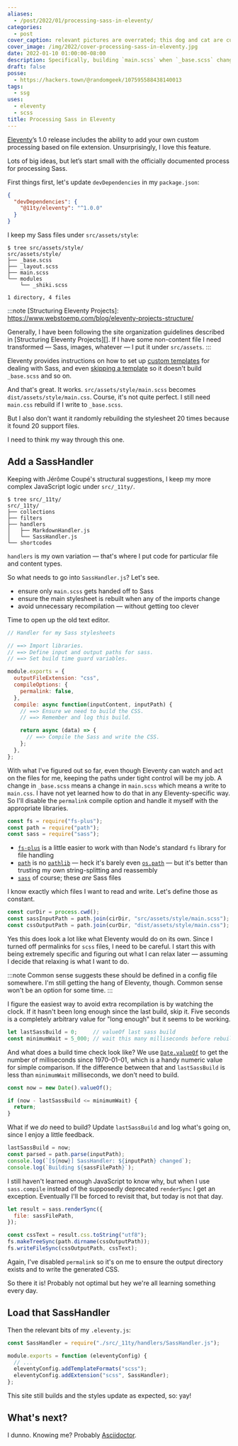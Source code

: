 ```yaml
---
aliases:
  - /post/2022/01/processing-sass-in-eleventy/
categories:
  - post
cover_caption: relevant pictures are overrated; this dog and cat are cute together
cover_image: /img/2022/cover-processing-sass-in-eleventy.jpg
date: 2022-01-10 01:00:00-08:00
description: Specifically, building `main.scss` when `_base.scss` changes
draft: false
posse:
  - https://hackers.town/@randomgeek/107595588438140013
tags:
  - ssg
uses:
  - eleventy
  - scss
title: Processing Sass in Eleventy
---
```


[Eleventy][]’s 1.0 release includes the ability to add your own custom processing
based on file extension. Unsurprisingly, I love this feature.

Lots of big ideas, but let’s start small with the officially documented process
for processing Sass.

[Eleventy]: https://www.11ty.dev/

First things first, let's update `devDependencies` in my `package.json`:

```json
{
  "devDependencies": {
    "@11ty/eleventy": "^1.0.0"
  }
}
```

I keep my Sass files under `src/assets/style`:

```
$ tree src/assets/style/
src/assets/style/
├── _base.scss
├── _layout.scss
├── main.scss
└── modules
    └── _shiki.scss

1 directory, 4 files
```


:::note
[Structuring Eleventy Projects]: https://www.webstoemp.com/blog/eleventy-projects-structure/

Generally, I have been following the site organization guidelines described in
[Structuring Eleventy Projects][]. If I have some non-content file I need
transformed — Sass, images, whatever — I put it under `src/assets`.
:::

[custom templates]: https://www.11ty.dev/docs/languages/custom/
[skipping a template]: https://www.11ty.dev/docs/languages/custom/#skipping-a-template-from-inside-of-the-compile-function.

Eleventy provides instructions on how to set up [custom templates][] for dealing with Sass,
and even [skipping a template][] so it doesn't build `_base.scss` and so on.

And that's great. It works. `src/assets/style/main.scss` becomes
`dist/assets/style/main.css`. Course, it's not quite perfect.
I still need `main.css` rebuild if I write to `_base.scss`.

But I also don't want it randomly rebuilding the stylesheet 20 times because it
found 20 support files.

I need to think my way through this one.

## Add a SassHandler

Keeping with Jérôme Coupé's structural suggestions, I keep my more complex
JavaScript logic under `src/_11ty/`.

```
$ tree src/_11ty/
src/_11ty/
├── collections
├── filters
├── handlers
│   ├── MarkdownHandler.js
│   └── SassHandler.js
└── shortcodes
```

`handlers` is my own variation — that's where I put code for particular file
and content types.

So what needs to go into `SassHandler.js`? Let's see.

- ensure only `main.scss` gets handed off to Sass
- ensure the main stylesheet is rebuilt when any of the imports change
- avoid unnecessary recompilation — without getting too clever

Time to open up the old text editor.

```javascript title="src/_11ty/handlers/SassHandler.js"
// Handler for my Sass stylesheets

// ==> Import libraries.
// ==> Define input and output paths for sass.
// ==> Set build time guard variables.

module.exports = {
  outputFileExtension: "css",
  compileOptions: {
    permalink: false,
  },
  compile: async function(inputContent, inputPath) {
    // ==> Ensure we need to build the CSS.
    // ==> Remember and log this build.

    return async (data) => {
      // ==> Compile the Sass and write the CSS.
    };
  },
};
```

With what I've figured out so far, even though Eleventy can watch and act on
the files for me, keeping the paths under tight control will be my job. A
change in `_base.scss` means a change in `main.scss` which means a write to
`main.css`. I have not yet learned how to do that in any Eleventy-specific way.
So I'll disable the `permalink` compile option and handle it myself with the
appropriate libraries.

```javascript title="Import libraries"
const fs = require("fs-plus");
const path = require("path");
const sass = require("sass");
```

[`fs-plus`]: https://atom.github.io/fs-plus/
[`path`]: https://nodejs.org/dist/latest-v16.x/docs/api/path.html
[`sass`]: https://sass-lang.com
[`pathlib`]: https://docs.python.org/3/library/pathlib.html
[`os.path`]: https://docs.python.org/3/library/os.path.html

- [`fs-plus`][] is a little easier to work with than Node's standard `fs` library for file handling
- [`path`][] is no [`pathlib`][] — heck it's barely even [`os.path`][] — but it's better than trusting my own string-splitting and reassembly
- [`sass`][] of course; these *are* Sass files

I know exactly which files I want to read and write. Let's define those as constant.

```javascript title="Define input and output paths for sass"
const curDir = process.cwd();
const sassInputPath = path.join(cirDir, "src/assets/style/main.scss");
const cssOutputPath = path.join(curDir, "dist/assets/style/main.css");
```

Yes this does look a lot like what Eleventy would do on its own. Since I turned
off permalinks for `scss` files, I need to be careful. I start this with being
extremely specific and figuring out what I can relax later — assuming I decide
that relaxing is what I want to do.

:::note
Common sense suggests these should be defined in a config file somewhere. I'm
still getting the hang of Eleventy, though. Common sense won't be an option for
some time.
:::

I figure the easiest way to avoid extra recompilation is by watching the clock.
If it hasn't been long enough since the last build, skip it. Five seconds is a
completely arbitrary value for "long enough" but it seems to be working.

```javascript title="Set build time guard variables"
let lastSassBuild = 0;     // valueOf last sass build
const minimumWait = 5_000; // wait this many milliseconds before rebuilding
```

[`Date.valueOf`]: https://developer.mozilla.org/en-US/docs/web/javascript/reference/global_objects/date/valueof

And what does a build time check look like? We use [`Date.valueOf`][] to get
the number of milliseconds since 1970-01-01, which is a handy numeric value for
simple comparison. If the difference between that and `lastSassBuild` is less
than `minimumWait` milliseconds, we don't need to build.

```javascript title="Ensure we need to build the CSS"
const now = new Date().valueOf();

if (now - lastSassBuild <= minimumWait) {
  return;
}
```

What if we *do* need to build? Update `lastSassBuild` and log what's going on,
since I enjoy a little feedback.

```javascript title="Remember and log this build"
lastSassBuild = now;
const parsed = path.parse(inputPath);
console.log(`[${now}] SassHandler: ${inputPath} changed`);
console.log(`Building ${sassFilePath}`);
```

I still haven't learned enough JavaScript to know why, but when I use
`sass.compile` instead of the supposedly deprecated `renderSync` I get an
exception. Eventually I'll be forced to revisit that, but today is not that
day.

```javascript title="Compile the Sass and write the CSS"
let result = sass.renderSync({
  file: sassFilePath,
});

const cssText = result.css.toString("utf8");
fs.makeTreeSync(path.dirname(cssOutputPath));
fs.writeFileSync(cssOutputPath, cssText);
```

Again, I've disabled `permalink` so it's on me to ensure the output directory
exists and to write the generated CSS.

So there it is! Probably not optimal but hey we're all learning something every
day.

## Load that SassHandler

Then the relevant bits of my `.eleventy.js`:

```javascript
const SassHandler = require("./src/_11ty/handlers/SassHandler.js");

module.exports = function (eleventyConfig) {
  // ...
  eleventyConfig.addTemplateFormats("scss");
  eleventyConfig.addExtension("scss", SassHandler);
};
```

This site still builds and the styles update as expected, so: yay!

## What's next?

[Asciidoctor]: https://asciidoctor.org

I dunno. Knowing me? Probably [Asciidoctor][].
